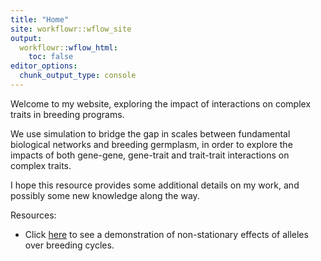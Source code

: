 ```yaml
---
title: "Home"
site: workflowr::wflow_site
output:
  workflowr::wflow_html:
    toc: false
editor_options:
  chunk_output_type: console
---
```


Welcome to my website, exploring the impact of interactions on complex traits in breeding programs.  
  
We use simulation to bridge the gap in scales between fundamental biological networks and breeding germplasm, in order to explore the impacts of both gene-gene, gene-trait and trait-trait interactions on complex traits.

I hope this resource provides some additional details on my work, and possibly some new knowledge along the way.

Resources:

  + Click [here](NonStationaryEffects_Example.html) to see a demonstration of non-stationary effects of alleles over breeding cycles.




